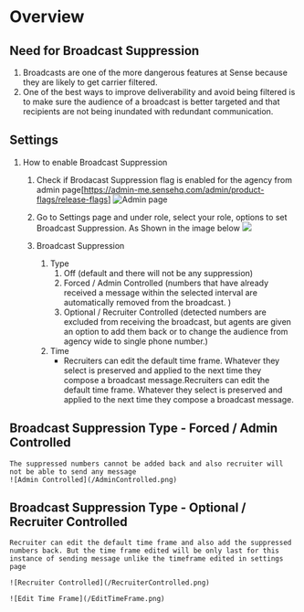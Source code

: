 # Overview

## Need for Broadcast Suppression

1. Broadcasts are one of the more dangerous features at Sense because they are likely to get carrier filtered. 
2. One of the best ways to improve deliverability and avoid being filtered is to make sure the audience of a broadcast is better targeted and that recipients are not being inundated with redundant communication.


## Settings

1. How to enable Broadcast Suppression

    1. Check if Brodacast Suppression flag is enabled for the agency from admin page[https://admin-me.sensehq.com/admin/product-flags/release-flags]
    ![Admin page](/AdminReleaseFlag.png)

    2. Go to Settings page and under role, select your role, options to set Broadcast Suppression. As Shown in the image below ![](/Settings.png)

    3. Broadcast Suppression 
        1. Type
            1. Off (default and there will not be any suppression)
            2. Forced / Admin Controlled (numbers that have already received a message within the selected interval are automatically removed from the broadcast. )
            3. Optional / Recruiter Controlled (detected numbers are excluded from receiving the broadcast, but agents are given an option to add them back or to change the audience from agency wide to single phone number.)
        2. Time
            - Recruiters can edit the default time frame. Whatever they select is preserved and applied to the next time they compose a broadcast message.Recruiters can edit the default time frame. Whatever they select is preserved and applied to the next time they compose a broadcast message.


## Broadcast Suppression Type - Forced / Admin Controlled
    The suppressed numbers cannot be added back and also recruiter will not be able to send any message
    ![Admin Controlled](/AdminControlled.png)

## Broadcast Suppression Type - Optional / Recruiter Controlled
    Recruiter can edit the default time frame and also add the suppressed numbers back. But the time frame edited will be only last for this instance of sending message unlike the timeframe edited in settings page

    ![Recruiter Controlled](/RecruiterControlled.png)
    
    ![Edit Time Frame](/EditTimeFrame.png)


